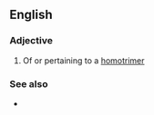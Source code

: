 ==English==

===Adjective===
{{en-adj|-}}

# Of or pertaining to a [[homotrimer]]

===See also===
* {{l|en|heterotrimeric}}